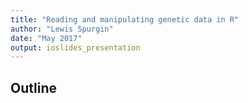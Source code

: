 ```yaml
---
title: "Reading and manipulating genetic data in R"
author: "Lewis Spurgin"
date: "May 2017"
output: ioslides_presentation
---
```


## Outline

